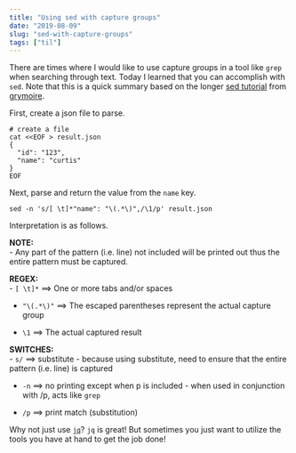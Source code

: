 ```yaml
---
title: "Using sed with capture groups"
date: "2019-08-09"
slug: "sed-with-capture-groups"
tags: ["til"]
---
```


There are times where I would like to use capture groups in a tool like `grep` when searching through text.  Today I learned that you can accomplish with `sed`.  Note that this is a quick summary based on the longer [sed tutorial](http://www.grymoire.com/Unix/Sed.html#toc-uh-4) from [grymoire](http://www.grymoire.com).

First, create a json file to parse.

```
# create a file
cat <<EOF > result.json
{
  "id": "123",
  "name": "curtis"
}
EOF
```

Next, parse and return the value from the `name` key.

```
sed -n 's/[ \t]*"name": "\(.*\)",/\1/p' result.json
```

Interpretation is as follows.

**NOTE:**<br/>
- Any part of the pattern (i.e. line) not included will be printed out thus the entire pattern must be captured.
  
**REGEX:**</br/>
- `[ \t]*`  ==>  One or more tabs and/or spaces

- `"\(.*\)"`  ==>  The escaped parentheses represent the actual capture group

- `\1`  ==>  The actual captured result
  
**SWITCHES:**<br/>
- `s/`  ==>  substitute - because using substitute, need to ensure that the entire pattern (i.e. line) is captured

- `-n`  ==>  no printing except when p is included - when used in conjunction with /p, acts like `grep`

- `/p`  ==>  print match (substitution)

Why not just use [`jq`](https://stedolan.github.io/jq/)?  `jq` is great!  But sometimes you just want to utilize the tools you have at hand to get the job done!
